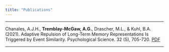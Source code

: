 ```yaml
---
title: "Publications"
---
```

***

Chanales, A.J.H., __Tremblay-McGaw, A.G.__, Drascher, M.L., & Kuhl, B.A. (2021). Adaptive Repulsion of Long-Term Memory Representations Is Triggered by Event Similarity. Psychological Science. 32 (5), 705-720. [PDF](pdfs/ChanalesEtal2021.pdf)

***
